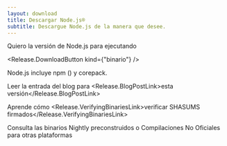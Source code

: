 ```yaml
---
layout: download
title: Descargar Node.js®️
subtitle: Descargue Node.js de la manera que desee.
---
```


<section>
  Quiero la versión <Release.VersionDropdown /> de Node.js para <Release.OperatingSystemDropdown /> ejecutando <Release.BitnessDropdown />

  <Release.DownloadButton kind={"binario"} />
</section>

<section>
  Node.js incluye <LinkWithArrow href="https://npmjs.com">npm</LinkWithArrow> (<Release.NpmVersion />) y corepack.

  Leer la entrada del blog para <Release.BlogPostLink>esta versión</Release.BlogPostLink>

  Aprende cómo <Release.VerifyingBinariesLink>verificar SHASUMS firmados</Release.VerifyingBinariesLink>

  Consulta las <LinkWithArrow href="https://nodejs.org/download/nightly/">binarios Nightly</LinkWithArrow> preconstruidos o <LinkWithArrow href="https://unofficial-builds.nodejs.org/download/">Compilaciones No Oficiales</LinkWithArrow> para otras plataformas
</section>
